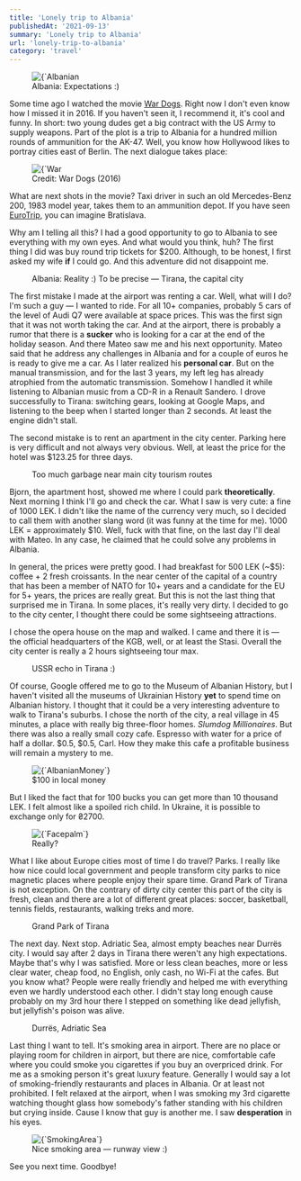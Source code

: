 ```yaml
---
title: 'Lonely trip to Albania'
publishedAt: '2021-09-13'
summary: 'Lonely trip to Albania'
url: 'lonely-trip-to-albania'
category: 'travel'
---
```


<figure>
  <Image
    alt={`Albanian Mountains`}
    src={`/assets/pngs/Blog/travel/2021/09/2021-09-13-lonely-trip-to-albania-01.png`}
    width={900}
    height={650}
    priority={true}
  />
  <figcaption>Albania: Expectations :)</figcaption>
</figure>

Some time ago I watched the movie [War Dogs](https://www.imdb.com/title/tt2005151/?ref=yyluchkiv.com).
Right now I don't even know how I missed it in 2016. If you haven't seen it, I recommend it, it's cool and funny.
In short: two young dudes get a big contract with the US Army to supply weapons.
Part of the plot is a trip to Albania for a hundred million rounds of ammunition for the AK-47.
Well, you know how Hollywood likes to portray cities east of Berlin. The next dialogue takes place:

<figure>
  <Image
    alt={`War Dogs Meme`}
    src={`/assets/pngs/Blog/travel/2021/09/2021-09-13-lonely-trip-to-albania-02.png`}
    width={900}
    height={650}
    priority={true}
  />
  <figcaption>Credit: War Dogs (2016)</figcaption>
</figure>

What are next shots in the movie?
Taxi driver in such an old Mercedes-Benz 200, 1983 model year, takes them to an ammunition depot. If you have seen [EuroTrip](https://www.imdb.com/title/tt0356150/?ref=yyluchkiv.com), you can imagine Bratislava.

Why am I telling all this? I had a good opportunity to go to Albania to see everything with my own eyes. And what would you think, huh?
The first thing I did was buy round trip tickets for $200. Although, to be honest, I first asked my wife **if** I could go. And this adventure did not disappoint me.

<figure>
  <ImageGallery
    gallery={[
      {
        ratio: 40,
        images: [
          {
            source: '/assets/pngs/Blog/travel/2021/09/2021-09-13-lonely-trip-to-albania-03.png',
            ratio: 20,
            alt: 'Albania'
          },
          {
            source: '/assets/pngs/Blog/travel/2021/09/2021-09-13-lonely-trip-to-albania-04.png',
            ratio: 20,
            alt: 'Albania'
          },
          {
            source: '/assets/pngs/Blog/travel/2021/09/2021-09-13-lonely-trip-to-albania-05.png',
            ratio: 60,
            alt: 'Albania'
          }
        ]
      },
      {
        ratio: 60,
        images: [
          {
            source: '/assets/pngs/Blog/travel/2021/09/2021-09-13-lonely-trip-to-albania-06.png',
            ratio: 35,
            alt: 'Albania'
          },
          {
            source: '/assets/pngs/Blog/travel/2021/09/2021-09-13-lonely-trip-to-albania-07.png',
            ratio: 65,
            alt: 'Albania'
          }
        ]
      }
    ]}
    orientation={ 'h' }
    imageBorderRadius={ 4 }
  />
  <figcaption>Albania: Reality :) To be precise — Tirana, the capital city</figcaption>
</figure>


The first mistake I made at the airport was renting a car.
Well, what will I do? I'm such a guy — I wanted to ride. For all 10+ companies, probably 5 cars of the level of Audi Q7 were available at space prices.
This was the first sign that it was not worth taking the car.
And at the airport, there is probably a rumor that there is a **sucker** who is looking for a car at the end of the holiday season.
And there Mateo saw me and his next opportunity.
Mateo said that he address any challenges in Albania and for a couple of euros he is ready to give me a car.
As I later realized his **personal car**. But on the manual transmission, and for the last 3 years, my left leg has already atrophied from the automatic transmission.
Somehow I handled it while listening to Albanian music from a CD-R in a Renault Sandero.
I drove successfully to Tirana: switching gears, looking at Google Maps, and listening to the beep when I started longer than 2 seconds. At least the engine didn't stall.

The second mistake is to rent an apartment in the city center. Parking here is very difficult and not always very obvious. Well, at least the price for the hotel was $123.25 for three days.

<figure>
  <ImageGallery
    gallery={[
      {
        ratio: 50,
        images: [
          {
            source: '/assets/pngs/Blog/travel/2021/09/2021-09-13-lonely-trip-to-albania-08.png',
            ratio: 100,
            alt: 'Garbage'
          }
        ]
      },
      {
        ratio: 50,
        images: [
          {
            source: '/assets/pngs/Blog/travel/2021/09/2021-09-13-lonely-trip-to-albania-09.png',
            ratio: 100,
            alt: 'Garbage'
          }
        ]
      }
    ]}
    imageBorderRadius={ 4 }
    height={ 20 }
  />
  <figcaption>Too much garbage near main city tourism routes</figcaption>
</figure>

Bjorn, the apartment host, showed me where I could park **theoretically**.
Next morning I think I'll go and check the car. What I saw is very cute: a fine of 1000 LEK.
I didn't like the name of the currency very much, so I decided to call them with another slang word (it was funny at the time for me).
1000 LEK = approximately $10. Well, fuck with that fine, on the last day I'll deal with Mateo. In any case, he claimed that he could solve any problems in Albania.

In general, the prices were pretty good. I had breakfast for 500 LEK (~$5): coffee + 2 fresh croissants.
In the near center of the capital of a country that has been a member of NATO for 10+ years and a candidate for the EU for 5+ years, the prices are really great.
But this is not the last thing that surprised me in Tirana. In some places, it's really very dirty.
I decided to go to the city center, I thought there could be some sightseeing attractions.

I chose the opera house on the map and walked. I came and there it is — the official headquarters of the KGB, well, or at least the Stasi.
Overall the city center is really a 2 hours sightseeing tour max.

<figure>
  <ImageGallery
    gallery={[
      {
        ratio: 37.5,
        images: [
          {
            source: '/assets/pngs/Blog/travel/2021/09/2021-09-13-lonely-trip-to-albania-10.png',
            ratio: 100,
            alt: 'Ussr in Albania'
          }
        ]
      },
      {
        ratio: 25,
        images: [
          {
            source: '/assets/pngs/Blog/travel/2021/09/2021-09-13-lonely-trip-to-albania-11.png',
            ratio: 100,
            alt: 'Ussr in Albania'
          }
        ]
      },
      {
        ratio: 37.5,
        images: [
          {
            source: '/assets/pngs/Blog/travel/2021/09/2021-09-13-lonely-trip-to-albania-12.png',
            ratio: 100,
            alt: 'Ussr in Albania'
          }
        ]
      }
    ]}
    imageBorderRadius={ 4 }
    height={ 15 }
  />
  <figcaption>USSR echo in Tirana :)</figcaption>
</figure>


Of course, Google offered me to go to the Museum of Albanian History, but I haven't visited all the museums of Ukrainian History **yet** to spend time on Albanian history.
I thought that it could be a very interesting adventure to walk to Tirana's suburbs.
I chose the north of the city, a real village in 45 minutes, a place with really big three-floor homes. _Slumdog Millionaires_.
But there was also a really small cozy cafe. Espresso with water for a price of half a dollar. $0.5, $0.5, Carl.
How they make this cafe a profitable business will remain a mystery to me.

<figure>
  <Image
    alt={`AlbanianMoney`}
    src={`/assets/pngs/Blog/travel/2021/09/2021-09-13-lonely-trip-to-albania-13.png`}
    width={900}
    height={650}
  />
  <figcaption>$100 in local money</figcaption>
</figure>

But I liked the fact that for 100 bucks you can get more than 10 thousand LEK. I felt almost like a spoiled rich child. In Ukraine, it is possible to exchange only for ₴2700.

<figure>
  <Image
    alt={`Facepalm`}
    src={`/assets/pngs/Blog/travel/2021/09/2021-09-13-lonely-trip-to-albania-14.png`}
    width={900}
    height={650}
  />
  <figcaption>Really?</figcaption>
</figure>

What I like about Europe cities most of time I do travel? Parks.
I really like how nice could local government and people transform city parks to nice magnetic places where people enjoy their spare time.
Grand Park of Tirana is not exception.
On the contrary of dirty city center this part of the city is fresh, clean and there are a lot of different great places: soccer, basketball, tennis fields, restaurants, walking treks and more.

<figure>
  <ImageGallery
    gallery={[
      {
        ratio: 20,
        images: [
          {
            source: '/assets/pngs/Blog/travel/2021/09/2021-09-13-lonely-trip-to-albania-15.png',
            ratio: 100,
            alt: 'Grand Park of Tirana'
          }
        ]
      },
      {
        ratio: 40,
        images: [
          {
            source: '/assets/pngs/Blog/travel/2021/09/2021-09-13-lonely-trip-to-albania-16.png',
            ratio: 100,
            alt: 'Grand Park of Tirana'
          }
        ]
      },
      {
        ratio: 40,
        images: [
          {
            source: '/assets/pngs/Blog/travel/2021/09/2021-09-13-lonely-trip-to-albania-17.png',
            ratio: 100,
            alt: 'Grand Park of Tirana'
          }
        ]
      }
    ]}
    imageBorderRadius={ 4 }
    height={ 15 }
  />
  <figcaption>Grand Park of Tirana</figcaption>
</figure>


The next day. Next stop. Adriatic Sea, almost empty beaches near Durrës city.
I would say after 2 days in Tirana there weren't any high expectations. Maybe that's why I was satisfied.
More or less clean beaches, more or less clear water, cheap food, no English, only cash, no Wi-Fi at the cafes.
But you know what? People were really friendly and helped me with everything even we hardly understood each other.
I didn't stay long enough cause probably on my 3rd hour there I stepped on something like dead jellyfish, but jellyfish's poison was alive.

<figure>
  <ImageGallery
    gallery={[
      {
        ratio: 40,
        images: [
          {
            source: '/assets/pngs/Blog/travel/2021/09/2021-09-13-lonely-trip-to-albania-18.png',
            ratio: 33.33,
            alt: 'Durrës, Adriatic Sea'
          },
          {
            source: '/assets/pngs/Blog/travel/2021/09/2021-09-13-lonely-trip-to-albania-19.png',
            ratio: 33.34,
            alt: 'Durrës, Adriatic Sea'
          },
          {
            source: '/assets/pngs/Blog/travel/2021/09/2021-09-13-lonely-trip-to-albania-20.png',
            ratio: 33.33,
            alt: 'Durrës, Adriatic Sea'
          }
        ]
      },
      {
        ratio: 60,
        images: [
          {
            source: '/assets/pngs/Blog/travel/2021/09/2021-09-13-lonely-trip-to-albania-21.png',
            ratio: 50,
            alt: 'Durrës, Adriatic Sea'
          },
          {
            source: '/assets/pngs/Blog/travel/2021/09/2021-09-13-lonely-trip-to-albania-22.png',
            ratio: 50,
            alt: 'Durrës, Adriatic Sea'
          }
        ]
      },
    ]}
    imageBorderRadius={ 4 }
    orientation={ 'h' }
  />
  <figcaption>Durrës, Adriatic Sea</figcaption>
</figure>

Last thing I want to tell. It's smoking area in airport.
There are no place or playing room for children in airport, but there are nice, comfortable cafe where you could smoke you cigarettes if you buy an overpriced drink.
For me as a smoking person it's great luxury feature. Generally I would say a lot of smoking-friendly restaurants and places in Albania.
Or at least not prohibited. I felt relaxed at the airport, when I was smoking my 3rd cigarette watching thought glass how somebody's father standing with his children but crying inside.
Cause I know that guy is another me. I saw **desperation** in his eyes.

<figure>
  <Image
    alt={`SmokingArea`}
    src={`/assets/pngs/Blog/travel/2021/09/2021-09-13-lonely-trip-to-albania-23.png`}
    width={900}
    height={650}
  />
  <figcaption>Nice smoking area — runway view :)</figcaption>
</figure>

See you next time. Goodbye!
